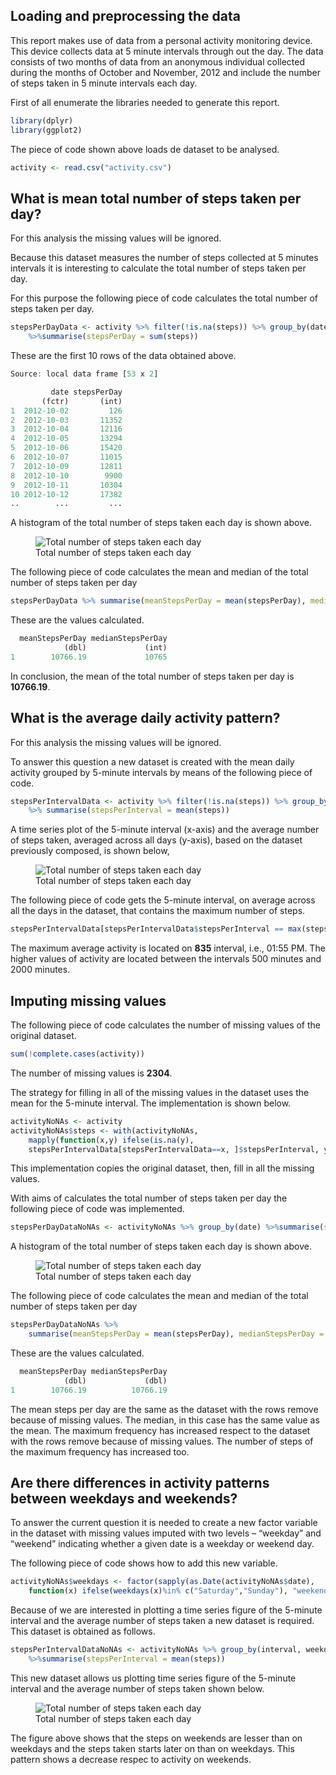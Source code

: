 ## Loading and preprocessing the data

This report makes use of data from a personal activity monitoring device. 
This device collects data at 5 minute intervals through out the day. 
The data consists of two months of data from an anonymous individual collected 
during the months of October and November, 2012 and include the number of steps 
taken in 5 minute intervals each day.

First of all enumerate the libraries needed to generate this report.

```r
library(dplyr)
library(ggplot2)
```

The piece of code shown above loads de dataset to be analysed.

```r
activity <- read.csv("activity.csv")
```

## What is mean total number of steps taken per day?

For this analysis the missing values will be ignored.

Because this dataset measures the number of steps collected at 5 minutes intervals 
it is interesting to calculate the total number of steps taken per day.

For this purpose the following piece of code calculates the total number of steps taken per day.

```r
stepsPerDayData <- activity %>% filter(!is.na(steps)) %>% group_by(date) 
	%>%summarise(stepsPerDay = sum(steps))
```

These are the first 10 rows of the data obtained above.

```r
Source: local data frame [53 x 2]

         date stepsPerDay
       (fctr)       (int)
1  2012-10-02         126
2  2012-10-03       11352
3  2012-10-04       12116
4  2012-10-05       13294
5  2012-10-06       15420
6  2012-10-07       11015
7  2012-10-09       12811
8  2012-10-10        9900
9  2012-10-11       10304
10 2012-10-12       17382
..        ...         ...
```

A histogram of the total number of steps taken each day is shown above.

![Total number of steps taken each day](figure/StepsHistogram.png) 

The following piece of code calculates the mean and median of the total number of steps taken per day

```r
stepsPerDayData %>% summarise(meanStepsPerDay = mean(stepsPerDay), medianStepsPerDay = median(stepsPerDay))
```

These are the values calculated.

```r
  meanStepsPerDay medianStepsPerDay
            (dbl)             (int)
1        10766.19             10765

```

In conclusion, the mean of the total number of steps taken per day is **10766.19**.

## What is the average daily activity pattern?

For this analysis the missing values will be ignored.

To answer this question a new dataset is created with the mean daily activity grouped by 5-minute intervals by means of the following piece of code.

```r
stepsPerIntervalData <- activity %>% filter(!is.na(steps)) %>% group_by(interval) 
	%>% summarise(stepsPerInterval = mean(steps)) 
```

A time series plot of the 5-minute interval (x-axis) and the average number of steps taken, averaged across all days (y-axis), 
based on the dataset previously composed, is shown below, 

![Total number of steps taken each day](figure/TimeSeriesIntervals.png) 

The following piece of code gets the 5-minute interval, on average across all the days in the dataset, that contains the maximum number of steps.

```r
stepsPerIntervalData[stepsPerIntervalData$stepsPerInterval == max(stepsPerIntervalData$stepsPerInterval), ]
```

The maximum average activity is located on **835** interval, i.e., 01:55 PM. 
The higher values of activity are located between the intervals 500 minutes and 2000 minutes.


## Imputing missing values

The following piece of code calculates the number of missing values of the original dataset.

```r
sum(!complete.cases(activity))
```

The number of missing values is **2304**.

The strategy for filling in all of the missing values in the dataset uses the mean for the 5-minute interval. 
The implementation is shown below.

```r
activityNoNAs <- activity
activityNoNAs$steps <- with(activityNoNAs, 
	mapply(function(x,y) ifelse(is.na(y), 
	stepsPerIntervalData[stepsPerIntervalData==x, ]$stepsPerInterval, y), interval,steps))
```

This implementation copies the original dataset, then, fill in all the missing values. 

With aims of calculates the total number of steps taken per day the following piece of code was implemented.

```r
stepsPerDayDataNoNAs <- activityNoNAs %>% group_by(date) %>%summarise(stepsPerDay = sum(steps))
```

A histogram of the total number of steps taken each day is shown above.

![Total number of steps taken each day](figure/StepsHistogramNoNAs.png) 

The following piece of code calculates the mean and median of the total number of steps taken per day

```r
stepsPerDayDataNoNAs %>%
	summarise(meanStepsPerDay = mean(stepsPerDay), medianStepsPerDay = median(stepsPerDay))
```

These are the values calculated.

```r
  meanStepsPerDay medianStepsPerDay
            (dbl)             (dbl)
1        10766.19          10766.19

```

The mean steps per day are the same as the dataset with the rows remove because of missing values. The median, in this case has the same value as the mean. 
The maximum frequency has increased respect to the dataset with the rows remove because of missing values. The number of steps of the maximum frequency has increased too.


## Are there differences in activity patterns between weekdays and weekends?

To answer the current question it is needed to create a new factor variable in the dataset with missing values imputed with two levels – “weekday” and “weekend” 
indicating whether a given date is a weekday or weekend day.

The following piece of code shows how to add this new variable.

```r
activityNoNAs$weekdays <- factor(sapply(as.Date(activityNoNAs$date), 
	function(x) ifelse(weekdays(x)%in% c("Saturday","Sunday"), "weekend", "weekday")))
```

Because of we are interested in plotting a time series figure of the 5-minute interval and the average number of steps taken a new dataset is required.
This dataset is obtained as follows.

```r
stepsPerIntervalDataNoNAs <- activityNoNAs %>% group_by(interval, weekdays) 
	%>%summarise(stepsPerInterval = mean(steps)) 
```
This new dataset allows us plotting time series figure of the 5-minute interval and the average number of steps taken shown below.

![Total number of steps taken each day](figure/TimeSeriesIntervalsWeekdays.png) 

The figure above shows that the steps on weekends are lesser than on weekdays and the steps taken starts later on than on weekdays. 
This pattern shows a decrease respec to activity on weekends.
